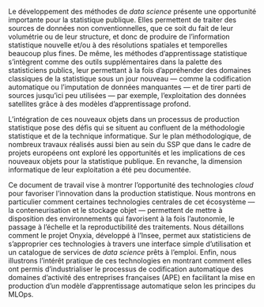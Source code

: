 Le développement des méthodes de *data science* présente une opportunité importante pour la statistique publique. Elles permettent de traiter des sources de données non conventionnelles, que ce soit du fait de leur volumétrie ou de leur structure, et donc de produire de l'information statistique nouvelle et/ou à des résolutions spatiales et temporelles beaucoup plus fines. De même, les méthodes d'apprentissage statistique s'intègrent comme des outils supplémentaires dans la palette des statisticiens publics, leur permettant à la fois d'appréhender des domaines classiques de la statistique sous un jour nouveau — comme la codification automatique ou l'imputation de données manquantes — et de tirer parti de sources jusqu'ici peu utilisées — par exemple, l'exploitation des données satellites grâce à des modèles d'apprentissage profond. 

L'intégration de ces nouveaux objets dans un processus de production statistique pose des défis qui se situent au confluent de la méthodologie statistique et de la technique informatique. Sur le plan méthodologique, de nombreux travaux réalisés aussi bien au sein du SSP que dans le cadre de projets européens ont exploré les opportunités et les implications de ces nouveaux objets pour la statistique publique. En revanche, la dimension informatique de leur exploitation a été peu documentée. 

Ce document de travail vise à montrer l'opportunité des technologies *cloud* pour favoriser l'innovation dans la production statistique. Nous montrons en particulier comment certaines technologies centrales de cet écosystème — la conteneurisation et le stockage objet — permettent de mettre à disposition des environnements qui favorisent à la fois l’autonomie, le passage à l'échelle et la reproductibilité des traitements. Nous détaillons comment le projet Onyxia, développé à l'Insee, permet aux statisticiens de s'approprier ces technologies à travers une interface simple d'utilisation et un catalogue de services de *data science* prêts à l’emploi. Enfin, nous illustrons l'intérêt pratique de ces technologies en montrant comment elles ont permis d'industrialiser le processus de codification automatique des domaines d'activité des entreprises françaises (APE) en facilitant la mise en production d'un modèle d'apprentissage automatique selon les principes du MLOps.
